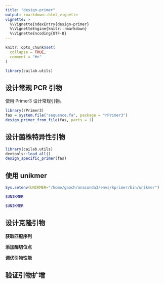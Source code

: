 ```yaml
---
title: "design-primer"
output: rmarkdown::html_vignette
vignette: >
  %\VignetteIndexEntry{design-primer}
  %\VignetteEngine{knitr::rmarkdown}
  %\VignetteEncoding{UTF-8}
---
```


```r
knitr::opts_chunk$set(
  collapse = TRUE,
  comment = "#>"
)
```

```r
library(cailab.utils)
```

## 设计常规 PCR 引物

使用 Primer3 设计常规引物。

```r
library(rPrimer3)
fas = system.file("sequence.fa", package = "rPrimer3")
design_primer_from_file(fas, parts = 1)
```



## 设计菌株特异性引物



```r
library(cailab.utils)
devtools::load_all()
design_specific_primer(fas)
```

## 使用 unikmer

```r
Sys.setenv(UNIKMER="/home/gaoch/anaconda3/envs/kprimer/bin/unikmer")
```

```bash
$UNIKMER
```


```zsh
$UNIKMER
```




## 设计克隆引物

**获取匹配序列**


**添加酶切位点**


**调优引物性能**

## 验证引物扩增

```r

```

